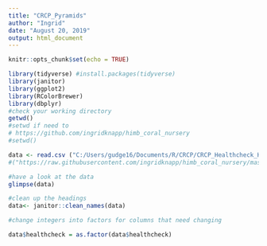```yaml
---
title: "CRCP_Pyramids"
author: "Ingrid"
date: "August 20, 2019"
output: html_document
---
```


```r
knitr::opts_chunk$set(echo = TRUE)

library(tidyverse) #install.packages(tidyverse)
library(janitor)
library(ggplot2)
library(RColorBrewer)
library(dbplyr)
#check your working directory
getwd()
#setwd if need to
# https://github.com/ingridknapp/himb_coral_nursery
#setwd()
```


```r

data <- read.csv ("C:/Users/gudge16/Documents/R/CRCP/CRCP_Healthcheck_HIMB_4_08.15.19.csv")
#("https://raw.githubusercontent.com/ingridknapp/himb_coral_nursery/master/R_Brick_array_data_2017-18_Montipora_v1.4.csv")

```


```r


#have a look at the data
glimpse(data)

#clean up the headings
data<- janitor::clean_names(data)

#change integers into factors for columns that need changing

data$healthcheck = as.factor(data$healthcheck)

```

